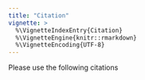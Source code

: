```yaml
---
title: "Citation" 
vignette: >
  %\VignetteIndexEntry{Citation}
  %\VignetteEngine{knitr::rmarkdown}
  %\VignetteEncoding{UTF-8}
---
```


Please use the following citations 
